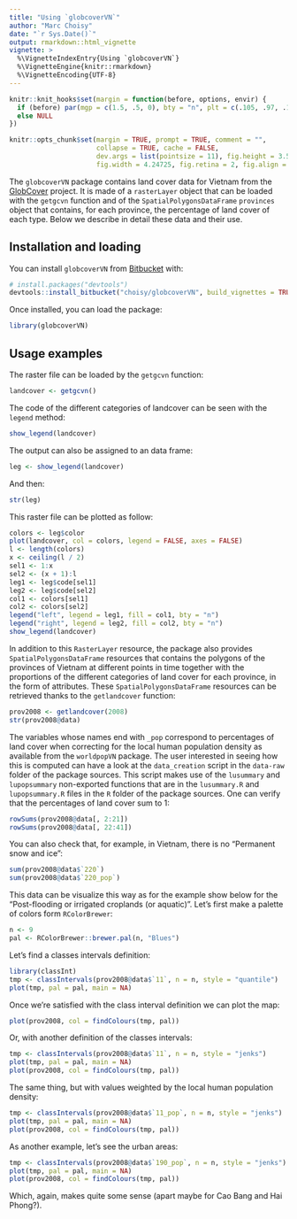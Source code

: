```yaml
---
title: "Using `globcoverVN`"
author: "Marc Choisy"
date: "`r Sys.Date()`"
output: rmarkdown::html_vignette
vignette: >
  %\VignetteIndexEntry{Using `globcoverVN`}
  %\VignetteEngine{knitr::rmarkdown}
  %\VignetteEncoding{UTF-8}
---
```


```r
knitr::knit_hooks$set(margin = function(before, options, envir) {
  if (before) par(mgp = c(1.5, .5, 0), bty = "n", plt = c(.105, .97, .13, .97))
  else NULL
})

knitr::opts_chunk$set(margin = TRUE, prompt = TRUE, comment = "",
                      collapse = TRUE, cache = FALSE,
                      dev.args = list(pointsize = 11), fig.height = 3.5,
                      fig.width = 4.24725, fig.retina = 2, fig.align = "center")
```

The `globcoverVN` package contains land cover data for Vietnam from the 
[GlobCover](http://due.esrin.esa.int/page_globcover.php) project. It is made of
a `rasterLayer` object that can be loaded with the `getgcvn` function and of the
`SpatialPolygonsDataFrame` `provinces` object that contains, for each province,
the percentage of land cover of each type. Below we describe in detail these
data and their use.

## Installation and loading

You can install `globcoverVN` from [Bitbucket](https://bitbucket.org/choisy/globcovervn) with:

```r
# install.packages("devtools")
devtools::install_bitbucket("choisy/globcoverVN", build_vignettes = TRUE)
```

Once installed, you can load the package:

```r
library(globcoverVN)
```


## Usage examples

The raster file can be loaded by the `getgcvn` function:

```r
landcover <- getgcvn()
```

The code of the different categories of landcover can be seen with the `legend`
method:

```r
show_legend(landcover)
```

The output can also be assigned to an data frame:

```r
leg <- show_legend(landcover)
```

And then:

```r
str(leg)
```

This raster file can be plotted as follow:

```r
colors <- leg$color
plot(landcover, col = colors, legend = FALSE, axes = FALSE)
l <- length(colors)
x <- ceiling(l / 2)
sel1 <- 1:x
sel2 <- (x + 1):l
leg1 <- leg$code[sel1]
leg2 <- leg$code[sel2]
col1 <- colors[sel1]
col2 <- colors[sel2]
legend("left", legend = leg1, fill = col1, bty = "n")
legend("right", legend = leg2, fill = col2, bty = "n")
show_legend(landcover)
```

In addition to this `RasterLayer` resource, the package also provides 
`SpatialPolygonsDataFrame` resources that contains the polygons of the provinces
of Vietnam at different points in time together with the proportions of the
different categories of land cover for each province, in the form of attributes.
These `SpatialPolygonsDataFrame` resources can be retrieved thanks to the
`getlandcover` function:

```r
prov2008 <- getlandcover(2008)
str(prov2008@data)
```

The variables whose names end with `_pop` correspond to percentages of land
cover when correcting for the local human population density as available from
the `worldpopVN` package. The user interested in seeing how this is computed can
have a look at the `data_creation` script in the `data-raw` folder of the
package sources. This script makes use of the `lusummary` and `lupopsummary`
non-exported functions that are in the `lusummary.R` and `lupopsummary.R` files
in the `R` folder of the package sources. One can verify that the percentages of
land cover sum to 1:

```r
rowSums(prov2008@data[, 2:21])
rowSums(prov2008@data[, 22:41])
```

You can also check that, for example, in Vietnam, there is no "Permanent snow
and ice":

```r
sum(prov2008@data$`220`)
sum(prov2008@data$`220_pop`)
```


This data can be visualize this way as for the example show below for the
"Post-flooding or irrigated croplands (or aquatic)". Let's first make a palette
of colors form `RColorBrewer`:

```r
n <- 9
pal <- RColorBrewer::brewer.pal(n, "Blues")
```

Let's find a classes intervals definition:

```r
library(classInt)
tmp <- classIntervals(prov2008@data$`11`, n = n, style = "quantile")
plot(tmp, pal = pal, main = NA)
```

Once we're satisfied with the class interval definition we can plot the map:

```r
plot(prov2008, col = findColours(tmp, pal))
```

Or, with another definition of the classes intervals:

```r
tmp <- classIntervals(prov2008@data$`11`, n = n, style = "jenks")
plot(tmp, pal = pal, main = NA)
plot(prov2008, col = findColours(tmp, pal))
```

The same thing, but with values weighted by the local human population
density:

```r
tmp <- classIntervals(prov2008@data$`11_pop`, n = n, style = "jenks")
plot(tmp, pal = pal, main = NA)
plot(prov2008, col = findColours(tmp, pal))
```

As another example, let's see the urban areas:

```r
tmp <- classIntervals(prov2008@data$`190_pop`, n = n, style = "jenks")
plot(tmp, pal = pal, main = NA)
plot(prov2008, col = findColours(tmp, pal))
```

Which, again, makes quite some sense (apart maybe for Cao Bang and Hai Phong?).
